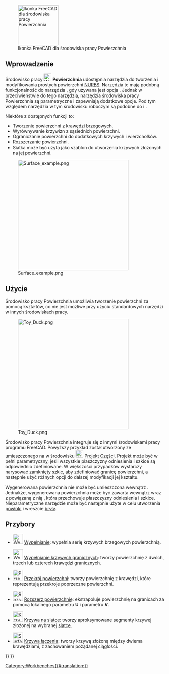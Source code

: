 <languages/>

{{Docnav/pl
|[[Spreadsheet_Workbench/pl|środowisko pracy Arkusz Kalkulacyjny]]
|[[TechDraw_Workbench/pl|środowisko pracy Rysunek Roboczy]]
|IconL=Workbench_Spreadsheet.svg
|IconR=Workbench_TechDraw.svg
}}

[[Image:Workbench_Surface.svg|thumb|128px|Ikonka FreeCAD dla środowiska pracy Powierzchnia]]

{{TOCright}}

<span id="Introduction"></span>
==Wprowadzenie==

Środowisko pracy [[Image:Workbench_Surface.svg|24px]] '''Powierzchnia''' udostępnia narzędzia do tworzenia i modyfikowania prostych powierzchni [https://en.wikipedia.org/wiki/Non-uniform_rational_B-spline NURBS]. Narzędzia te mają podobną funkcjonalność do narzędzia {{Button|[[File:Part Builder.svg|16px]] [[Part_Builder/pl|Konstruktor kształtu]]}}, gdy używana jest opcja {{MenuCommand|Ściana z krawędzi}}. Jednak w przeciwieństwie do tego narzędzia, narzędzia środowiska pracy Powierzchnia są parametryczne i zapewniają dodatkowe opcje. Pod tym względem narzędzia w tym środowisku roboczym są podobne do {{Button|[[File:PartDesign_AdditiveLoft.svg|16px]] [[PartDesign_AdditiveLoft/pl|Wyciągnięcie przez profile]]}} i {{Button|[[File:PartDesign_AdditivePipe.svg|16px]] [[PartDesign_AdditivePipe/pl|Wyciągnięcie po ścieżce]]}}.

Niektóre z dostępnych funkcji to:
* Tworzenie powierzchni z krawędzi brzegowych.
* Wyrównywanie krzywizn z sąsiednich powierzchni.
* Ograniczanie powierzchni do dodatkowych krzywych i wierzchołków.
* Rozszerzanie powierzchni.
* Siatka może być użyta jako szablon do utworzenia krzywych złożonych na jej powierzchni.

[[Image:Surface_example.png|350px]]

<span id="Usage"></span>
==Użycie==

Środowisko pracy Powierzchnia umożliwia tworzenie powierzchni za pomocą kształtów, co nie jest możliwe przy użyciu standardowych narzędzi w innych środowiskach pracy.

[[File:Toy_Duck.png|350px]]

{{Caption|Powierzchnia utworzona na podstawie szkiców umieszczonych w płaszczyznach odniesienia za pomocą narzędzi środowiska [[PartDesign_Workbench/pl|Projekt Części]].}}

Środowisko pracy Powierzchnia integruje się z innymi środowiskami pracy programu FreeCAD. Powyższy przykład został utworzony ze {{Button|[[File:Sketcher_NewSketch.svg|16px]] [[Sketch|Szkicu]]}} umieszczonego na {{Button|[[File:PartDesign_Plane.svg|16px]] [[PartDesign_Plane/pl|Płaszczyźnie odniesienia]]}} w środowisku [[File:Workbench_PartDesign.svg|24px]] [[PartDesign_Workbench/pl|Projekt Części]]. Projekt może być w pełni parametryczny, jeśli wszystkie płaszczyzny odniesienia i szkice są odpowiednio zdefiniowane. W większości przypadków wystarczy narysować zamknięty szkic, aby zdefiniować granicę powierzchni, a następnie użyć różnych opcji do dalszej modyfikacji jej kształtu.

Wygenerowana powierzchnia nie może być umieszczona wewnątrz {{Button|[[File:PartDesign_Body.svg|16px]] [[PartDesign_Body/pl|Zawartości]]}}. Jednakże, wygenerowana powierzchnia może być zawarta wewnątrz {{Button|[[File:Std_Part.svg|16px]] [[Std_Part/pl|Części]]}} wraz z powiązaną z nią {{Button|[[File:PartDesign_Body.svg|16px]] [[PartDesign_Body/pl|Zawartością]]}}, która przechowuje płaszczyzny odniesienia i szkice. Nieparametryczne narzędzie {{Button|[[File:Part_Builder.svg|16px]] [[Part_Builder/pl|Konstruktor kształtu]]}} może być następnie użyte w celu utworzenia [[Glossary#Shell|powłoki]] i wreszcie [[Glossary#Solid|bryły]].

<span id="Tools"></span>
==Przybory==

* [[File:Surface_Filling.svg|32px|link=Surface_Filling/pl|Wypełnianie]] [[Surface_Filling/pl|Wypełnianie]]: wypełnia serię krzywych brzegowych powierzchnią.

* [[File:Surface_GeomFillSurface.svg|32px|link=Surface_GeomFillSurface/pl|Wypełnianie krzywych granicznych]] [[Surface_GeomFillSurface/pl|Wypełnianie krzywych granicznych]]: tworzy powierzchnię z dwóch, trzech lub czterech krawędzi granicznych.

* [[File:Surface_Sections.svg|32px|link=Surface_Sections/pl|Przekrój powierzchni]] [[Surface_Sections/pl|Przekrój powierzchni]]: tworzy powierzchnię z krawędzi, które reprezentują przekroje poprzeczne powierzchni.

* [[File:Surface_ExtendFace.svg|32px|link=Surface_ExtendFace/pl|Rozszerz powierzchnię|Rozszerz powierzchnię]] [[Surface_ExtendFace/pl|Rozszerz powierzchnię]]: ekstrapoluje powierzchnię na granicach za pomocą lokalnego parametru '''U''' i parametru '''V'''.

* [[File:Surface_CurveOnMesh.svg|32px|link=Surface_CurveOnMesh/pl|Krzywa na siatce]] [[Surface_CurveOnMesh/pl|Krzywa na siatce]]: tworzy aproksymowane segmenty krzywej złożonej na wybranej [[Mesh_Workbench/pl|siatce]].

* [[File:Surface_BlendCurve.svg|32px|link=Surface_BlendCurve/pl]] [[Surface_BlendCurve/pl|Krzywa łączenia]]: tworzy krzywą złożoną między dwiema krawędziami, z zachowaniem pożądanej ciągłości.


{{Docnav/pl
|[[Spreadsheet_Workbench/pl|środowisko pracy Arkusz Kalkulacyjny]]
|[[TechDraw_Workbench/pl|środowisko pracy Rysunek Roboczy]]
|IconL=Workbench_Spreadsheet.svg
|IconR=Workbench_TechDraw.svg
}}

{{Surface Tools navi{{#translation:}}}}
{{Userdocnavi{{#translation:}}}}
[[Category:Workbenches{{#translation:}}]]